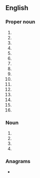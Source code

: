 {{also|pwä}}
==English==
{{wikipedia|dab=PWA}}

===Proper noun===
{{en-proper noun}}

# {{initialism of|en|{{w|Pacific Western Airlines}}}}
# {{initialism of|en|{{w|People With AIDS}}}}
# {{initialism of|en|{{w|Pirates With Attitude}}}}
# {{initialism of|en|{{w|Progressive Writers' Association}}}}
# {{initialism of|en|{{w|Public Works Administration}}}}
# {{initialism of|en|{{w|Pro Wrestling America}}}}
# {{initialism of|en|{{w|Portuguese West Africa}}}}
# {{init of|en||Pagan Webcrafters' Association}}
# {{init of|en||Philippine Web Awards}}
# {{init of|en|{{w|Pratt & Whitney}} Aerospace}}
# {{init of|en|{{w|Pro Wrestling Alliance}}}}
# {{init of|en||Portfolio of Water Actions}}
# {{init of|en|[[w:fr:Professional Windsurfers Association|Windsurfers Association]]}}
# {{init of|en||Professional Women's Association}}
# {{init of|en||Professional Wrestling Alliance}}
# {{init of|en||Pure Wrestling Association}}

===Noun===
{{head|en|noun}}

# {{init of|en||partial wave analysis}}
# {{init of|en||piecewise affine functions}}
# {{init of|en||printed wire assembly}}
# {{init of|en|{{w|progressive web application}}}}

===Anagrams===
* {{anagrams|en|a=apw|APW|AWP|PAW|WAP|WPA|paw|wap}}